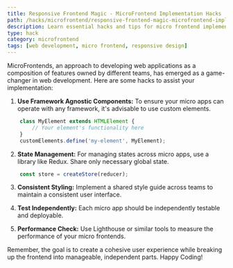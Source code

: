 ```yaml
---
title: Responsive Frontend Magic - MicroFrontend Implementation Hacks
path: /hacks/microfrontend/responsive-frontend-magic-microfrontend-implementation-hacks
description: Learn essential hacks and tips for micro frontend implementation. Improve your web development skills with our guide on responsive frontend magic.
type: hack
category: microfrontend
tags: [web development, micro frontend, responsive design]
---
```


MicroFrontends, an approach to developing web applications as a composition of features owned by different teams, has emerged as a game-changer in web development. Here are some hacks to assist your implementation:

1. **Use Framework Agnostic Components:** To ensure your micro apps can operate with any framework, it's advisable to use custom elements.
```javascript
    class MyElement extends HTMLElement {
        // Your element's functionality here
    }
    customElements.define('my-element', MyElement);
```

2. **State Management:** For managing states across micro apps, use a library like Redux. Share only necessary global state.
```javascript
    const store = createStore(reducer);
```

3. **Consistent Styling:** Implement a shared style guide across teams to maintain a consistent user interface.

4. **Test Independently:** Each micro app should be independently testable and deployable.

5. **Performance Check:** Use Lighthouse or similar tools to measure the performance of your micro frontends.

Remember, the goal is to create a cohesive user experience while breaking up the frontend into manageable, independent parts. Happy Coding!